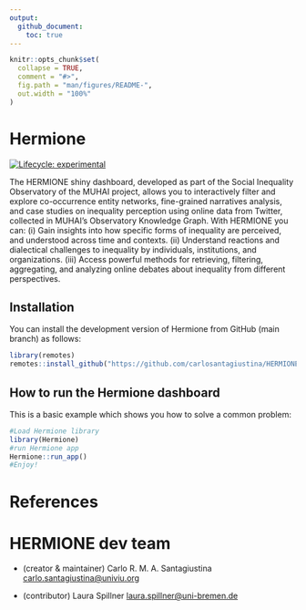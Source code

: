 ```yaml
---
output:
  github_document:
    toc: true
---
```


<!-- README.md is generated from README.Rmd. Please edit that file -->

```r
knitr::opts_chunk$set(
  collapse = TRUE,
  comment = "#>",
  fig.path = "man/figures/README-",
  out.width = "100%"
)
```

# Hermione


<!-- badges: start -->
[![Lifecycle: experimental](https://img.shields.io/badge/lifecycle-experimental-orange.svg)](https://lifecycle.r-lib.org/articles/stages.html#experimental)
<!-- badges: end -->

The HERMIONE shiny dashboard, developed as part of the Social Inequality Observatory of the MUHAI project, allows you to interactively filter and explore co-occurrence entity networks, fine-grained narratives analysis, and case studies on inequality perception using online data from Twitter, collected in MUHAI's Observatory Knowledge Graph. 
With HERMIONE you can: (i) Gain insights into how specific forms of inequality are perceived, and understood across time and contexts. (ii) Understand reactions and dialectical challenges to inequality by individuals, institutions, and organizations. (iii) Access powerful methods for retrieving, filtering, aggregating, and analyzing online debates about inequality from different perspectives.


## Installation

You can install the development version of Hermione from GitHub (main branch) as follows:

``` r
library(remotes)
remotes::install_github("https://github.com/carlosantagiustina/HERMIONE/")
```

## How to run the Hermione dashboard

This is a basic example which shows you how to solve a common problem:

```r
#Load Hermione library
library(Hermione)
#run Hermione app
Hermione::run_app()
#Enjoy!
```

# References

```{=latex}
\begin{itemize}
    \item Laura Spillner, Carlo R. M. A. Santagiustina, Thomas Mildner, and Robert Porzel (2023). Mapping and Exploring the Dynamics of Inequality Narratives Through Social Media.
\end{itemize}
```

# HERMIONE dev team

- (creator & maintainer) Carlo R. M. A. Santagiustina [carlo.santagiustina@univiu.org](mailto:carlo.santagiustina@univiu.org)

- (contributor) Laura Spillner [laura.spillner@uni-bremen.de](mailto:laura.spillner@uni-bremen.de)

